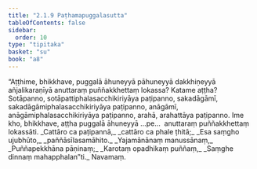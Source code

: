 ```yaml
---
title: "2.1.9 Paṭhamapuggalasutta"
tableOfContents: false
sidebar:
  order: 10
type: "tipitaka"
basket: "su"
book: "a8"
---
```



<DynamicBreadcrumb />

<Division number="59" book="a8">

<Paragraph number="610" book="a8">
“Aṭṭhime, bhikkhave, puggalā āhuneyyā pāhuneyyā dakkhiṇeyyā añjalikaraṇīyā anuttaraṃ puññakkhettaṃ lokassa? Katame aṭṭha? Sotāpanno, sotāpattiphalasacchikiriyāya paṭipanno, sakadāgāmī, sakadāgāmiphalasacchikiriyāya paṭipanno, anāgāmī, anāgāmiphalasacchikiriyāya paṭipanno, arahā, arahattāya paṭipanno. Ime kho, bhikkhave, aṭṭha puggalā āhuneyyā …pe…  anuttaraṃ puññakkhettaṃ lokassāti.
</Paragraph>

<Paragraph number="611" type="verses" book="a8">
_Cattāro ca paṭipannā,_  
_cattāro ca phale ṭhitā;_  
_Esa saṃgho ujubhūto,_  
_paññāsīlasamāhito._  

</Paragraph>

<Paragraph number="612" type="verses" book="a8">
_Yajamānānaṃ manussānaṃ,_  
_Puññapekkhāna pāṇinaṃ;_  
_Karotaṃ opadhikaṃ puññaṃ,_  
_Saṃghe dinnaṃ mahapphalan”ti._  


</Paragraph>
</Division>

<Paragraph number="613" type="center" book="a8">
Navamaṃ.
</Paragraph>